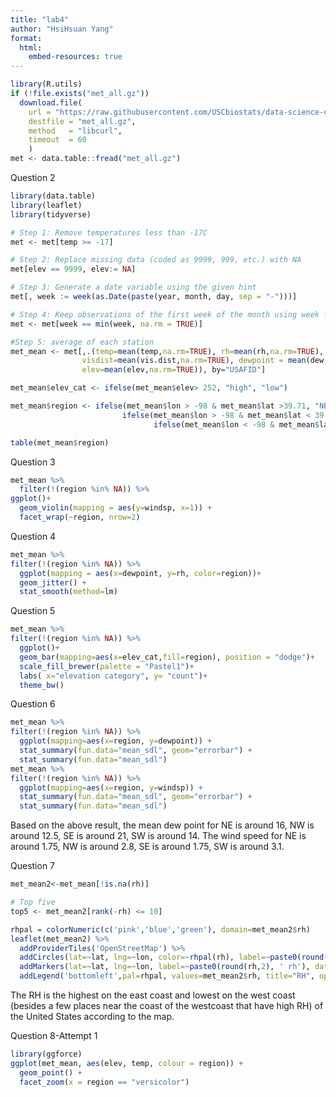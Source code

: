 ```yaml
---
title: "lab4"
author: "HsiHsuan Yang"
format:
  html:
    embed-resources: true
---
```

```r
library(R.utils)
if (!file.exists("met_all.gz"))
  download.file(
    url = "https://raw.githubusercontent.com/USCbiostats/data-science-data/master/02_met/met_all.gz",
    destfile = "met_all.gz",
    method   = "libcurl",
    timeout  = 60
    )
met <- data.table::fread("met_all.gz")
```
Question 2
```r
library(data.table)
library(leaflet)
library(tidyverse)

# Step 1: Remove temperatures less than -17C
met <- met[temp >= -17]

# Step 2: Replace missing data (coded as 9999, 999, etc.) with NA
met[elev == 9999, elev:= NA]

# Step 3: Generate a date variable using the given hint
met[, week := week(as.Date(paste(year, month, day, sep = "-")))]

# Step 4: Keep observations of the first week of the month using week function
met <- met[week == min(week, na.rm = TRUE)]

#Step 5: average of each station
met_mean <- met[,.(temp=mean(temp,na.rm=TRUE), rh=mean(rh,na.rm=TRUE), windsp=mean(wind.sp,na.rm=TRUE), 
                visdist=mean(vis.dist,na.rm=TRUE), dewpoint = mean(dew.point, na.rm=TRUE), lat=mean(lat), lon=mean(lon), 
                elev=mean(elev,na.rm=TRUE)), by="USAFID"]

met_mean$elev_cat <- ifelse(met_mean$elev> 252, "high", "low")

met_mean$region <- ifelse(met_mean$lon > -98 & met_mean$lat >39.71, "NE",
                         ifelse(met_mean$lon > -98 & met_mean$lat < 39.71, "SE",
                                ifelse(met_mean$lon < -98 & met_mean$lat >39.71, "NW", "SW")))

table(met_mean$region)
```
Question 3
```r
met_mean %>%
  filter(!(region %in% NA)) %>%
ggplot()+
  geom_violin(mapping = aes(y=windsp, x=1)) +
  facet_wrap(~region, nrow=2)
```
Question 4
```r
met_mean %>%
filter(!(region %in% NA)) %>%
  ggplot(mapping = aes(x=dewpoint, y=rh, color=region))+
  geom_jitter() + 
  stat_smooth(method=lm)
```
Question 5
```r
met_mean %>%
filter(!(region %in% NA)) %>%
  ggplot()+
  geom_bar(mapping=aes(x=elev_cat,fill=region), position = "dodge")+
  scale_fill_brewer(palette = "Pastel1")+
  labs( x="elevation category", y= "count")+
  theme_bw()
```
Question 6
```r
met_mean %>%
filter(!(region %in% NA)) %>%
  ggplot(mapping=aes(x=region, y=dewpoint)) +
  stat_summary(fun.data="mean_sdl", geom="errorbar") +
  stat_summary(fun.data="mean_sdl")
met_mean %>%
filter(!(region %in% NA)) %>%
  ggplot(mapping=aes(x=region, y=windsp)) +
  stat_summary(fun.data="mean_sdl", geom="errorbar") +
  stat_summary(fun.data="mean_sdl")
```
Based on the above result, the mean dew point for NE is around 16, NW is around 12.5, SE is around 21, SW is around 14. The wind speed for NE is around 1.75, NW is around 2.8, SE is around 1.75, SW is around 3.1.  

Question 7
```r
met_mean2<-met_mean[!is.na(rh)]

# Top five
top5 <- met_mean2[rank(-rh) <= 10]

rhpal = colorNumeric(c('pink','blue','green'), domain=met_mean2$rh)
leaflet(met_mean2) %>%
  addProviderTiles('OpenStreetMap') %>%
  addCircles(lat=~lat, lng=~lon, color=~rhpal(rh), label=~paste0(round(rh,2), ' rh'), opacity=1,fillOpacity=1, radius=500) %>%
  addMarkers(lat=~lat, lng=~lon, label=~paste0(round(rh,2), ' rh'), data = top5) %>%
  addLegend('bottomleft',pal=rhpal, values=met_mean2$rh, title="RH", opacity=1)
```
The RH is the highest on the east coast and lowest on the west coast (besides a few places near the coast of the westcoast that have high RH) of the United States according to the map.

Question 8-Attempt 1
```r
library(ggforce)
ggplot(met_mean, aes(elev, temp, colour = region)) +
  geom_point() +
  facet_zoom(x = region == "versicolor")
```








